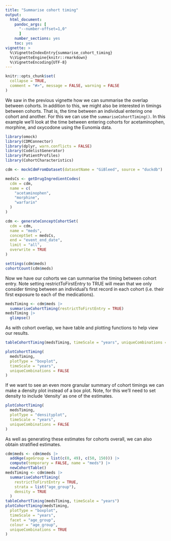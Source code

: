 ```yaml
---
title: "Summarise cohort timing"
output: 
  html_document:
    pandoc_args: [
      "--number-offset=1,0"
      ]
    number_sections: yes
    toc: yes
vignette: >
  %\VignetteIndexEntry{summarise_cohort_timing}
  %\VignetteEngine{knitr::rmarkdown}
  %\VignetteEncoding{UTF-8}
---
```


```r
knitr::opts_chunk$set(
  collapse = TRUE,
  comment = "#>", message = FALSE, warning = FALSE
)
```

We saw in the previous vignette how we can summarise the overlap between cohorts. In addition to this, we might also be interested in timings between cohorts. That is, the time between an individual entering one cohort and another. For this we can use the `summariseCohortTiming()`. In this example we'll look at the time between entering cohorts for acetaminophen, morphine, and oxycodone using the Eunomia data.

```r
library(omock)
library(CDMConnector)
library(dplyr, warn.conflicts = FALSE)
library(CodelistGenerator)
library(PatientProfiles)
library(CohortCharacteristics)

cdm <- mockCdmFromDataset(datasetName = "GiBleed", source = "duckdb")

medsCs <- getDrugIngredientCodes(
  cdm = cdm,
  name = c(
    "acetaminophen",
    "morphine",
    "warfarin"
  )
)

cdm <- generateConceptCohortSet(
  cdm = cdm,
  name = "meds",
  conceptSet = medsCs,
  end = "event_end_date",
  limit = "all",
  overwrite = TRUE
)

settings(cdm$meds)
cohortCount(cdm$meds)
```

Now we have our cohorts we can summarise the timing between cohort entry. Note setting restrictToFirstEntry to TRUE will mean that we only consider timing between an individual's first record in each cohort (i.e. their first exposure to each of the medications).

```r
medsTiming <- cdm$meds |>
  summariseCohortTiming(restrictToFirstEntry = TRUE)
medsTiming |>
  glimpse()
```

As with cohort overlap, we have table and plotting functions to help view our results.

```r
tableCohortTiming(medsTiming, timeScale = "years", uniqueCombinations = FALSE)
```

```r
plotCohortTiming(
  medsTiming,
  plotType = "boxplot",
  timeScale = "years",
  uniqueCombinations = FALSE
)
```

If we want to see an even more granular summary of cohort timings we can make a density plot instead of a box plot. Note, for this we'll need to set density to include 'density' as one of the estimates.

```r
plotCohortTiming(
  medsTiming,
  plotType = "densityplot",
  timeScale = "years",
  uniqueCombinations = FALSE
)
```

As well as generating these estimates for cohorts overall, we can also obtain stratified estimates.
```r
cdm$meds <- cdm$meds |>
  addAge(ageGroup = list(c(0, 49), c(50, 150))) |>
  compute(temporary = FALSE, name = "meds") |>
  newCohortTable()
medsTiming <- cdm$meds |>
  summariseCohortTiming(
    restrictToFirstEntry = TRUE,
    strata = list("age_group"),
    density = TRUE
  )
tableCohortTiming(medsTiming, timeScale = "years")
plotCohortTiming(medsTiming,
  plotType = "boxplot",
  timeScale = "years",
  facet = "age_group",
  colour = "age_group",
  uniqueCombinations = TRUE
)
```
